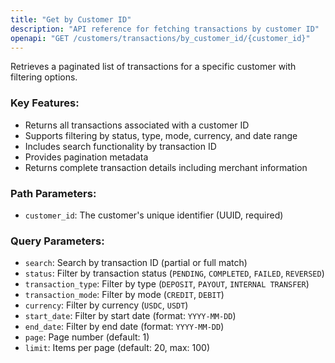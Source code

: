```yaml
---
title: "Get by Customer ID"
description: "API reference for fetching transactions by customer ID"
openapi: "GET /customers/transactions/by_customer_id/{customer_id}"
---
```


Retrieves a paginated list of transactions for a specific customer with filtering options.

### Key Features:

- Returns all transactions associated with a customer ID
- Supports filtering by status, type, mode, currency, and date range
- Includes search functionality by transaction ID
- Provides pagination metadata
- Returns complete transaction details including merchant information

### Path Parameters:

- `customer_id`: The customer's unique identifier (UUID, required)

### Query Parameters:

- `search`: Search by transaction ID (partial or full match)
- `status`: Filter by transaction status (`PENDING`, `COMPLETED`, `FAILED`, `REVERSED`)
- `transaction_type`: Filter by type (`DEPOSIT`, `PAYOUT`, `INTERNAL TRANSFER`)
- `transaction_mode`: Filter by mode (`CREDIT`, `DEBIT`)
- `currency`: Filter by currency (`USDC`, `USDT`)
- `start_date`: Filter by start date (format: `YYYY-MM-DD`)
- `end_date`: Filter by end date (format: `YYYY-MM-DD`)
- `page`: Page number (default: 1)
- `limit`: Items per page (default: 20, max: 100)
